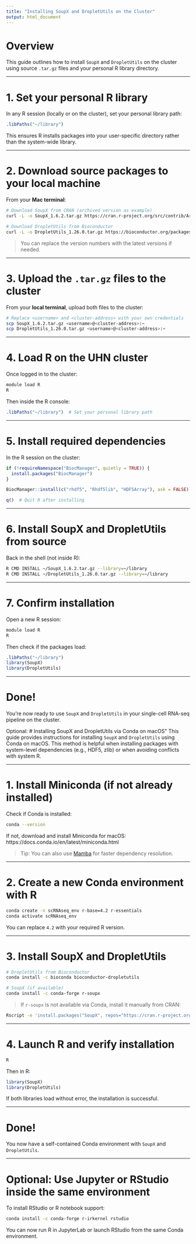 ```yaml
---
title: "Installing SoupX and DropletUtils on the Cluster"
output: html_document
---
```


# Overview

This guide outlines how to install `SoupX` and `DropletUtils` on the cluster using source `.tar.gz` files and your personal R library directory.

---

# 1. Set your personal R library

In any R session (locally or on the cluster), set your personal library path:

```r
.libPaths("~/library")
```

This ensures R installs packages into your user-specific directory rather than the system-wide library.

---

# 2. Download source packages to your local machine

From your **Mac terminal**:

```bash
# Download SoupX from CRAN (archived version as example)
curl -L -o SoupX_1.6.2.tar.gz https://cran.r-project.org/src/contrib/Archive/SoupX/SoupX_1.6.2.tar.gz

# Download DropletUtils from Bioconductor
curl -L -o DropletUtils_1.26.0.tar.gz https://bioconductor.org/packages/release/bioc/src/contrib/DropletUtils_1.26.0.tar.gz
```

> You can replace the version numbers with the latest versions if needed.

---

# 3. Upload the `.tar.gz` files to the cluster

From your **local terminal**, upload both files to the cluster:

```bash
# Replace <username> and <cluster-address> with your own credentials
scp SoupX_1.6.2.tar.gz <username>@<cluster-address>:~
scp DropletUtils_1.26.0.tar.gz <username>@<cluster-address>:~
```

---

# 4. Load R on the UHN cluster

Once logged in to the cluster:

```bash
module load R
R
```

Then inside the R console:

```r
.libPaths("~/library")  # Set your personal library path
```

---

# 5. Install required dependencies

In the R session on the cluster:

```r
if (!requireNamespace("BiocManager", quietly = TRUE)) {
  install.packages("BiocManager")
}

BiocManager::install(c("rhdf5", "Rhdf5lib", "HDF5Array"), ask = FALSE)

q()  # Quit R after installing
```

---

# 6. Install SoupX and DropletUtils from source

Back in the shell (not inside R):

```bash
R CMD INSTALL ~/SoupX_1.6.2.tar.gz --library=~/library
R CMD INSTALL ~/DropletUtils_1.26.0.tar.gz --library=~/library
```

---

# 7. Confirm installation

Open a new R session:

```bash
module load R
R
```

Then check if the packages load:

```r
.libPaths("~/library")
library(SoupX)
library(DropletUtils)
```

---

# Done!

You're now ready to use `SoupX` and `DropletUtils` in your single-cell RNA-seq pipeline on the cluster.



Optional:
# Installing SoupX and DropletUtils via Conda on macOS"
This guide provides instructions for installing `SoupX` and `DropletUtils` using Conda on macOS. This method is helpful when installing packages with system-level dependencies (e.g., HDF5, zlib) or when avoiding conflicts with system R.

---

# 1. Install Miniconda (if not already installed)

Check if Conda is installed:

```bash
conda --version
```

If not, download and install Miniconda for macOS:  
https://docs.conda.io/en/latest/miniconda.html

> Tip: You can also use [Mamba](https://github.com/mamba-org/mamba) for faster dependency resolution.

---

# 2. Create a new Conda environment with R

```bash
conda create -n scRNAseq_env r-base=4.2 r-essentials
conda activate scRNAseq_env
```

You can replace `4.2` with your required R version.

---

# 3. Install SoupX and DropletUtils

```bash
# DropletUtils from Bioconductor
conda install -c bioconda bioconductor-dropletutils

# SoupX (if available)
conda install -c conda-forge r-soupx
```

> If `r-soupx` is not available via Conda, install it manually from CRAN:
```bash
Rscript -e 'install.packages("SoupX", repos="https://cran.r-project.org")'
```

---

# 4. Launch R and verify installation

```bash
R
```

Then in R:

```r
library(SoupX)
library(DropletUtils)
```

If both libraries load without error, the installation is successful.

---

# Done!

You now have a self-contained Conda environment with `SoupX` and `DropletUtils`.

---

# Optional: Use Jupyter or RStudio inside the same environment

To install RStudio or R notebook support:

```bash
conda install -c conda-forge r-irkernel rstudio
```

You can now run R in JupyterLab or launch RStudio from the same Conda environment.

